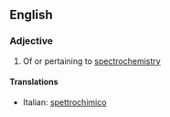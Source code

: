 ==English==

===Adjective===
{{en-adj|-}}

#{{chemistry|physics}} Of or pertaining to [[spectrochemistry]]

====Translations====
{{top}}
*Italian: [[spettrochimico]]
{{mid}}

{{bottom}}